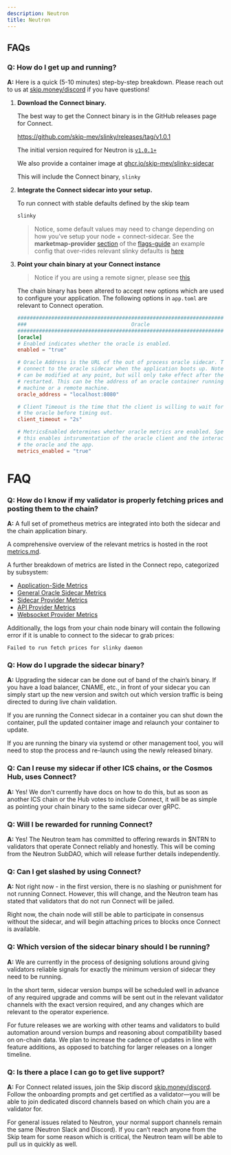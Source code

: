 ```yaml
---
description: Neutron
title: Neutron
---
```


## FAQs

### **Q: How do I get up and running?**

**A:** Here is a quick (5-10 minutes) step-by-step breakdown. Please reach out to us at [skip.money/discord](http://skip.money/discord) if you have questions!

1. **Download the Connect binary.**

   The best way to get the Connect binary is in the GitHub releases page for Connect.

   https://github.com/skip-mev/slinky/releases/tag/v1.0.1

   The initial version required for Neutron is [`v1.0.1+`](https://github.com/skip-mev/slinky/releases/tag/v1.0.1)

   We also provide a container image at [ghcr.io/skip-mev/slinky-sidecar](https://github.com/skip-mev/slinky/pkgs/container/slinky-sidecar/232941439?tag=v1.0.3)

   This will include the Connect binary, `slinky`

2. **Integrate the Connect sidecar into your setup.**

   To run connect with stable defaults defined by the skip team

   ```bash
   slinky
   ```

   > Notice, some default values may need to change depending on how you've setup your node + connect-sidecar. See the **marketmap-provider** [section](/validator/flags-guide#marketmap-provider) of the [flags-guide](/validator/flags-guide) an example config that over-rides relevant slinky defaults is [here](/validator/validator-connect-config#overriding-the-market-map-oracle-server-endpoint)

3. **Point your chain binary at your Connect instance**

   > Notice if you are using a remote signer, please see [this](/validator/troubleshooting#can-i-use-a-remote-signer)


   The chain binary has been altered to accept new options which are used to configure your application. The following options in `app.toml` are relevant to Connect operation.

   ```toml
   ###############################################################################
   ###                                  Oracle                                 ###
   ###############################################################################
   [oracle]
   # Enabled indicates whether the oracle is enabled.
   enabled = "true"

   # Oracle Address is the URL of the out of process oracle sidecar. This is used to
   # connect to the oracle sidecar when the application boots up. Note that the address
   # can be modified at any point, but will only take effect after the application is
   # restarted. This can be the address of an oracle container running on the same
   # machine or a remote machine.
   oracle_address = "localhost:8080"

   # Client Timeout is the time that the client is willing to wait for responses from
   # the oracle before timing out.
   client_timeout = "2s"

   # MetricsEnabled determines whether oracle metrics are enabled. Specifically
   # this enables intsrumentation of the oracle client and the interaction between
   # the oracle and the app.
   metrics_enabled = "true"
   ```

# FAQ

### **Q: How do I know if my validator is properly fetching prices and posting them to the chain?**

**A:** A full set of prometheus metrics are integrated into both the sidecar and the chain application binary.

A comprehensive overview of the relevant metrics is hosted in the root [metrics.md](https://github.com/skip-mev/slinky/blob/262fddc8ff1335c87886cf7aacce2efea8164246/metrics.md).

A further breakdown of metrics are listed in the Connect repo, categorized by subsystem:

- [Application-Side Metrics](https://github.com/skip-mev/slinky/blob/a6577aa779f1f98c47ec95d626e4af70949af7b1/service/metrics/README.md)
- [General Oracle Sidecar Metrics](https://github.com/skip-mev/slinky/blob/a6577aa779f1f98c47ec95d626e4af70949af7b1/oracle/metrics/README.md)
- [Sidecar Provider Metrics](https://github.com/skip-mev/slinky/blob/a6577aa779f1f98c47ec95d626e4af70949af7b1/providers/base/metrics/README.md)
- [API Provider Metrics](https://github.com/skip-mev/slinky/blob/a6577aa779f1f98c47ec95d626e4af70949af7b1/providers/base/api/metrics/README.md)
- [Websocket Provider Metrics](https://github.com/skip-mev/slinky/blob/a6577aa779f1f98c47ec95d626e4af70949af7b1/providers/base/websocket/metrics/README.md)

Additionally, the logs from your chain node binary will contain the following error if it is unable to connect to the sidecar to grab prices:

`Failed to run fetch prices for slinky daemon`

### **Q: How do I upgrade the sidecar binary?**

**A:** Upgrading the sidecar can be done out of band of the chain’s binary. If you have a load balancer, CNAME, etc., in front of your sidecar you can simply start up the new version and switch out which version traffic is being directed to during live chain validation.

If you are running the Connect sidecar in a container you can shut down the container, pull the updated container image and relaunch your container to update.

If you are running the binary via systemd or other management tool, you will need to stop the process and re-launch using the newly released binary.

### **Q: Can I reuse my sidecar if other ICS chains, or the Cosmos Hub, uses Connect?**

**A:** Yes! We don't currently have docs on how to do this, but as soon as another ICS chain or the Hub votes to include Connect, it will be as simple as pointing your chain binary to the same sidecar over gRPC.

### **Q: Will I be rewarded for running Connect?**

**A:** Yes! The Neutron team has committed to offering rewards in $NTRN to validators that operate Connect reliably and honestly. This will be coming from the Neutron SubDAO, which will release further details independently.

### **Q: Can I get slashed by using Connect?**

**A:** Not right now - in the first version, there is no slashing or punishment for not running Connect. However, this will change, and the Neutron team has stated that validators that do not run Connect will be jailed.

Right now, the chain node will still be able to participate in consensus without the sidecar, and will begin attaching prices to blocks once Connect is available.

### **Q: Which version of the sidecar binary should I be running?**

**A:** We are currently in the process of designing solutions around giving validators reliable signals for exactly the minimum version of sidecar they need to be running.

In the short term, sidecar version bumps will be scheduled well in advance of any required upgrade and comms will be sent out in the relevant validator channels with the exact version required, and any changes which are relevant to the operator experience.

For future releases we are working with other teams and validators to build automation around version bumps and reasoning about compatibility based on on-chain data. We plan to increase the cadence of updates in line with feature additions, as opposed to batching for larger releases on a longer timeline.

### **Q: Is there a place I can go to get live support?**

**A:** For Connect related issues, join the Skip discord [skip.money/discord](http://skip.money/discord). Follow the onboarding prompts and get certified as a validator—you will be able to join dedicated discord channels based on which chain you are a validator for.

For general issues related to Neutron, your normal support channels remain the same (Neutron Slack and Discord). If you can’t reach anyone from the Skip team for some reason which is critical, the Neutron team will be able to pull us in quickly as well.
